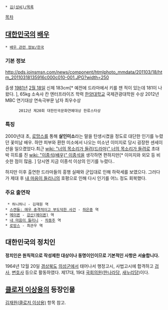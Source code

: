  * [[김(성씨)/목록]]

[[목차]]
== [[대한민국]]의 [[배우]] ==
 * [[배우 관련 정보/한국]]

=== 기본 정보 ===
http://pds.joinsmsn.com/news/component/htmlphoto_mmdata/201103/18/htm_20110318135916c000c010-001.JPG?width=250

출생 [[1981년]] [[2월 18일]]
신체 183cm[* 예전에 드라마에서 키를 잰 적이 있는데 181이 나왔다. ], 65kg
소속사 칸 엔터프라이즈
학력 [[한양대학교]] 국제관광대학원
수상 2012년 MBC 연기대상 연속극부문 남자 최우수상
       2012년 제20회 대한민국문화연예대상 한류스타상

=== 특징 ===
2000년대 초, [[로망스]]를  통해 '''살인미소'''라는 말을 탄생시켰을 정도로 대단한 인기를 누렸던 꽃미남 배우. 하얀 피부와 환한 미소에서 나오는 미소년 이미지로 당시 굉장한 센세이션을 일으켰었다.최근 [[wiki: "너의 목소리가 들려(드라마)" 너의 목소리가 들려]]로 초대박 히트를 친 [[wiki: "이종석(배우)" 이종석]]을 생각하면 편하지만[* 이미지와 외모 등 비슷한 점이 많음. ] 당시엔 지금 이종석 이상의 인기를 누렸다..

하지만 이후 출연한 드라마들의 흥행 실패와 군입대로 인해 하락세를 보였으다. 그러다가 제대 후 [[내 마음이 들리니]]의 호평으로 인해 다시 인기를 어느 정도 회복했다.

=== 주요 출연작 ===
  * 허니허니 - 김재원 역
 * [[스캔들: 매우 충격적이고 부도덕한 사건]] - [[하은중]] 역
 * [[메이퀸]] - [[강산(메이퀸)]] 역
 * [[내 마음이 들리니]] - [[차동주]] 역
 * [[로망스]] - 최관우 역


== 대한민국의 정치인 ==
'''정치인은 원칙적으로 작성제한 대상이나 동명이인이므로 기본적인 사항은 서술합니다.'''

1964년 12월 20일 [[경상북도]] [[의성군]]에서 태어나서 행정고시, 사법고시에 합격하고 [[검사]], [[변호사]] 등으로 활동하였다. 제17대, 19대 [[국회의원]]([[한나라당]], [[새누리당]])이다.


== [[클로저 이상용]]의 등장인물 ==
[[김재원(클로저 이상용)]] 항목 참고.

